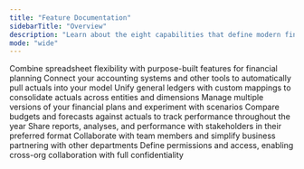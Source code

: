 ```yaml
---
title: "Feature Documentation"
sidebarTitle: "Overview"
description: "Learn about the eight capabilities that define modern finance teams."
mode: "wide"
---
```


<CardGroup cols={2}>
  <Card title="Modeling" icon="function" href="/documentation/features/modeling/components">
    Combine spreadsheet flexibility with purpose-built features for financial planning
  </Card>

  <Card title="Integrations" icon="database" href="/integrations/accounting/overview">
    Connect your accounting systems and other tools to automatically pull actuals into your model
  </Card>

  <Card title="Consolidation" icon="sitemap" href="/documentation/features/consolidation/splits">
    Unify general ledgers with custom mappings to consolidate actuals across entities and dimensions
  </Card>

  <Card title="Version control" icon="code-branch" href="/documentation/features/version-control/version-control">
    Manage multiple versions of your financial plans and experiment with scenarios
  </Card>

  <Card title="Variance analysis" icon="plus-minus" href="/documentation/features/variance-analysis/three-column-report">
    Compare budgets and forecasts against actuals to track performance throughout the year
  </Card>

  <Card title="Reporting" icon="chart-line" href="/documentation/features/reporting/charts">
    Share reports, analyses, and performance with stakeholders in their preferred format
  </Card>

  <Card title="Collaboration" icon="users" href="/documentation/features/collaboration/status-indicators">
    Collaborate with team members and simplify business partnering with other departments
  </Card>

  <Card title="Confidentiality" icon="lock" href="/documentation/features/confidentiality/limited-viewers">
    Define permissions and access, enabling cross-org collaboration with full confidentiality
  </Card>
</CardGroup>